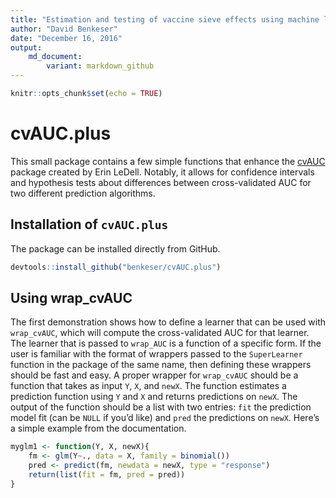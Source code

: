 ```yaml
---
title: "Estimation and testing of vaccine sieve effects using machine learning"
author: "David Benkeser"
date: "December 16, 2016"
output:
    md_document:
        variant: markdown_github
---
```


```r
knitr::opts_chunk$set(echo = TRUE)
```

# cvAUC.plus

This small package contains a few simple functions that enhance the [cvAUC](https://github.com/ledell/cvAUC) package created by Erin LeDell. Notably, it allows for confidence intervals and hypothesis tests about differences between cross-validated AUC for two different prediction algorithms.

## Installation of `cvAUC.plus`
The package can be installed directly from GitHub. 
```r
devtools::install_github("benkeser/cvAUC.plus")
```

## Using wrap_cvAUC

The first demonstration shows how to define a learner that can be used with `wrap_cvAUC`, which will compute the cross-validated AUC for that learner. The learner that is passed to `wrap_AUC` is a function of a specific form. If the user is familiar with the format of wrappers passed to the `SuperLearner` function in the package of the same name, then defining these wrappers should be fast and easy. A proper wrapper for `wrap_cvAUC` should be a function that takes as input `Y`, `X`, and `newX`. The function estimates a prediction function using `Y` and `X` and returns predictions on `newX`. The output of the function should be a list with two entries: `fit` the prediction model fit (can be `NULL` if you'd like)  and `pred` the predictions on `newX`. Here's a simple example from the documentation.

```r
myglm1 <- function(Y, X, newX){
    fm <- glm(Y~., data = X, family = binomial())
    pred <- predict(fm, newdata = newX, type = "response")
    return(list(fit = fm, pred = pred))
}
```